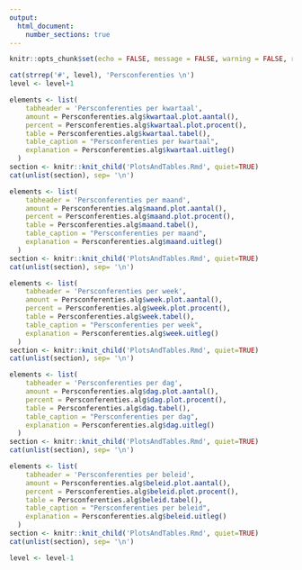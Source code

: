 ```yaml
---
output: 
  html_document:
    number_sections: true
---
```


<!-- Document settings -->
```r
knitr::opts_chunk$set(echo = FALSE, message = FALSE, warning = FALSE, results='asis')
```

<!-- Section header -->
```r
cat(strrep('#', level), 'Persconferenties \n')
level <- level+1
```

<!-- Persconferenties per kwartaal -->
```r
elements <- list(
    tabheader = 'Persconferenties per kwartaal',
    amount = Persconferenties.alg$kwartaal.plot.aantal(),
    percent = Persconferenties.alg$kwartaal.plot.procent(),
    table = Persconferenties.alg$kwartaal.tabel(),
    table_caption = "Persconferenties per kwartaal",
    explanation = Persconferenties.alg$kwartaal.uitleg()
  )
section <- knitr::knit_child('PlotsAndTables.Rmd', quiet=TRUE)
cat(unlist(section), sep= '\n')
```

<!-- Persconferenties per maand -->
```r
elements <- list(
    tabheader = 'Persconferenties per maand',
    amount = Persconferenties.alg$maand.plot.aantal(),
    percent = Persconferenties.alg$maand.plot.procent(),
    table = Persconferenties.alg$maand.tabel(),
    table_caption = "Persconferenties per maand",
    explanation = Persconferenties.alg$maand.uitleg()
  )
section <- knitr::knit_child('PlotsAndTables.Rmd', quiet=TRUE)
cat(unlist(section), sep= '\n')
```

<!-- Persconferenties per week -->
```r
elements <- list(
    tabheader = 'Persconferenties per week',
    amount = Persconferenties.alg$week.plot.aantal(),
    percent = Persconferenties.alg$week.plot.procent(),
    table = Persconferenties.alg$week.tabel(),
    table_caption = "Persconferenties per week",
    explanation = Persconferenties.alg$week.uitleg()
  )
section <- knitr::knit_child('PlotsAndTables.Rmd', quiet=TRUE)
cat(unlist(section), sep= '\n')
```

<!-- Persconferenties per dag -->
```r
elements <- list(
    tabheader = 'Persconferenties per dag',
    amount = Persconferenties.alg$dag.plot.aantal(),
    percent = Persconferenties.alg$dag.plot.procent(),
    table = Persconferenties.alg$dag.tabel(),
    table_caption = "Persconferenties per dag",
    explanation = Persconferenties.alg$dag.uitleg()
  )
section <- knitr::knit_child('PlotsAndTables.Rmd', quiet=TRUE)
cat(unlist(section), sep= '\n')
```

<!-- Persconferenties per beleid -->
```r
elements <- list(
    tabheader = 'Persconferenties per beleid',
    amount = Persconferenties.alg$beleid.plot.aantal(),
    percent = Persconferenties.alg$beleid.plot.procent(),
    table = Persconferenties.alg$beleid.tabel(),
    table_caption = "Persconferenties per beleid",
    explanation = Persconferenties.alg$beleid.uitleg()
  )
section <- knitr::knit_child('PlotsAndTables.Rmd', quiet=TRUE)
cat(unlist(section), sep= '\n')
```

```r
level <- level-1
```

